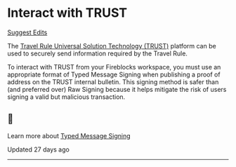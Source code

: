   # Interact with TRUST

[Suggest Edits](/edit/interact-with-trust)

The [Travel Rule Universal Solution Technology (TRUST)](https://www.coinbase.com/blog/introducing-the-travel-rule-universal-solution-technology-trust) platform can be used to securely send information required by the Travel Rule.

To interact with TRUST from your Fireblocks workspace, you must use an appropriate format of Typed Message Signing when publishing a proof of address on the TRUST internal bulletin. This signing method is safer than (and preferred over) Raw Signing because it helps mitigate the risk of users signing a valid but malicious transaction.

<Info>

## 📘

Learn more about [Typed Message Signing](/docs/typed-message-signing-1#what-are-the-use-cases-for-typed-message-signing)



</Info>

Updated 27 days ago

* * *